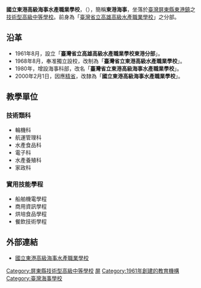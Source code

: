 {{unreferenced|time=2018-01-25T08:27:03+00:00}}
{{Infobox School
| name =國立東港高級海事水產職業學校
| other_name =National Tung Kang Maritime and Fishery Vocational High School
| image =National Marine Fisheries Donggang advanced vocational school.JPG
|established    =1961年臺灣省立高雄高級水產職業學校東港分部
|type           =[[技術型高級中等學校|技術型高級中等學校]]
|principal      =林明山
|faculty        =
|staff          =
|student        =
|address        =928 屏東縣東港鎮豐漁路66號
|district       ={{ROC}}[[臺灣省|臺灣省]][[屏東縣|屏東縣]][[東港鎮_(臺灣)|東港鎮]]
|website        =http://www.tkms.ptc.edu.tw/
|coordinates={{Coord|22.4653069|120.442065|display=inline,title}}|caption=東港海事校徽|pushpin_map=Taiwan Pingtung}}
'''國立東港高級海事水產職業學校'''，（{{Lang-en|National Tung Kang Maritime and Fishery Vocational High School}}），簡稱'''東港海事'''，坐落於[[臺灣|臺灣]][[屏東縣|屏東縣]][[東港鎮_(臺灣)|東港鎮]]之[[技術型高級中等學校|技術型高級中等學校]]。前身為「[[國立高雄海洋科技大學|臺灣省立高雄高級水產職業學校]]」之分部。

==沿革==
*1961年8月，設立「'''臺灣省立高雄高級水產職業學校東港分部'''」。
*1968年8月，奉准獨立設校，改制為「'''臺灣省立東港高級水產職業學校'''」。
*1980年，增設海事科部，改名「'''臺灣省立東港高級海事水產職業學校'''」。
*2000年2月1日，因應[[精省|精省]]，改隸為「'''國立東港高級海事水產職業學校'''」。

==教學單位==
=== 技術類科 ===
*輪機科
*航運管理科
*水產食品科
*電子科
*水產養殖科 
*家政科

===實用技能學程===
*船舶機電學程
*商用資訊學程
*烘培食品學程
*餐飲技術學程

==外部連結==
*[http://www.tkms.ptc.edu.tw/ 國立東港高級海事水產職業學校]{{Wayback|url=http://www.tkms.ptc.edu.tw/ |date=20200917113408 }}{{zh-tw}}

{{屏東縣高級中等學校}}

[[Category:屏東縣技術型高級中等學校|Category:屏東縣技術型高級中等學校]]
[[Category:中華民國國立技術型高級中等學校|屏]]
[[Category:1961年創建的教育機構|Category:1961年創建的教育機構]]
[[Category:臺灣海事學校|Category:臺灣海事學校]]